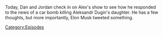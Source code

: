 {{DEFAULTSORT:
    #_EPISODE_0718:August 21-22, 2022
}}{{Episode
    | title             = August 21-22, 2022
    | caption           = [https://knowledgefight.libsyn.com/718-august-21-22-2022 Listen to this episode on Libsyn]
    | episodeNumber     = 718
    | length            = 01:22:51
    | airDate           = August 26, 2022
    | coverageStartDate = August 21, 2022
    | coverageEndDate   = August 22, 2022
    | appearance        = [[Vladimir Putin]], [[Aleksandr Dugin]], [[Glenn Beck]], [[Greg Reese]]
    | previousEpisode   = [[717: August 17, 2022]]
    | nextEpisode       = [[719: August 19, 2022]]
}}

{{Stub}}

Today, Dan and Jordan check in on Alex's show to see how he responded to the news of a car bomb killing Aleksandr Dugin's daughter.  He has a few thoughts, but more importantly, Elon Musk tweeted something.

[[Category:Episodes]]
